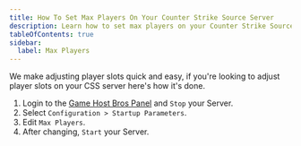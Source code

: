```yaml
---
title: How To Set Max Players On Your Counter Strike Source Server
description: Learn how to set max players on your Counter Strike Source Server
tableOfContents: true
sidebar:
  label: Max Players
---
```


We make adjusting player slots quick and easy, if you're looking to adjust player slots on your CSS server here's how it's done.

1. Login to the [Game Host Bros Panel](https://panel.gamehostbros.com/) and `Stop` your Server.
2. Select `Configuration > Startup Parameters`.
3. Edit `Max Players`.
4. After changing, `Start` your Server.

